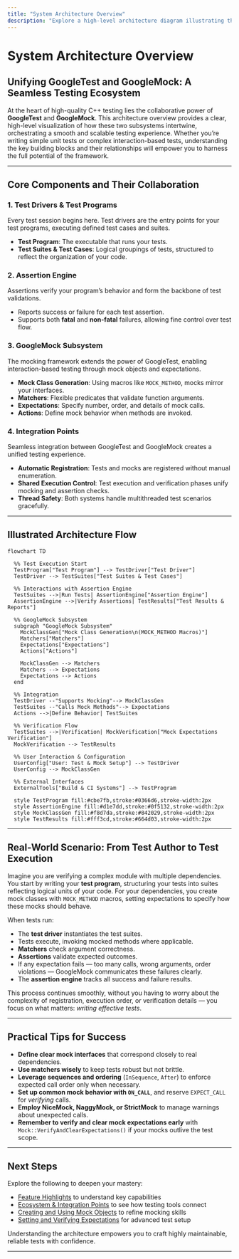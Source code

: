 ```yaml
---
title: "System Architecture Overview"
description: "Explore a high-level architecture diagram illustrating the interplay of GoogleTest and GoogleMock subsystems, including test drivers, assertion engines, mock generation, matchers, and integration points. Understand how these components create a seamless test experience."
---
```


# System Architecture Overview

## Unifying GoogleTest and GoogleMock: A Seamless Testing Ecosystem

At the heart of high-quality C++ testing lies the collaborative power of **GoogleTest** and **GoogleMock**. This architecture overview provides a clear, high-level visualization of how these two subsystems intertwine, orchestrating a smooth and scalable testing experience. Whether you’re writing simple unit tests or complex interaction-based tests, understanding the key building blocks and their relationships will empower you to harness the full potential of the framework.

---

## Core Components and Their Collaboration

### 1. Test Drivers & Test Programs

Every test session begins here. Test drivers are the entry points for your test programs, executing defined test cases and suites.

- **Test Program**: The executable that runs your tests.
- **Test Suites & Test Cases**: Logical groupings of tests, structured to reflect the organization of your code.

### 2. Assertion Engine

Assertions verify your program’s behavior and form the backbone of test validations.

- Reports success or failure for each test assertion.
- Supports both **fatal** and **non-fatal** failures, allowing fine control over test flow.

### 3. GoogleMock Subsystem

The mocking framework extends the power of GoogleTest, enabling interaction-based testing through mock objects and expectations.

- **Mock Class Generation**: Using macros like `MOCK_METHOD`, mocks mirror your interfaces.
- **Matchers**: Flexible predicates that validate function arguments.
- **Expectations**: Specify number, order, and details of mock calls.
- **Actions**: Define mock behavior when methods are invoked.

### 4. Integration Points

Seamless integration between GoogleTest and GoogleMock creates a unified testing experience.

- **Automatic Registration**: Tests and mocks are registered without manual enumeration.
- **Shared Execution Control**: Test execution and verification phases unify mocking and assertion checks.
- **Thread Safety**: Both systems handle multithreaded test scenarios gracefully.

---

## Illustrated Architecture Flow

```mermaid
flowchart TD

  %% Test Execution Start
  TestProgram["Test Program"] --> TestDriver["Test Driver"]
  TestDriver --> TestSuites["Test Suites & Test Cases"]

  %% Interactions with Assertion Engine
  TestSuites -->|Run Tests| AssertionEngine["Assertion Engine"]
  AssertionEngine -->|Verify Assertions| TestResults["Test Results & Reports"]

  %% GoogleMock Subsystem
  subgraph "GoogleMock Subsystem"
    MockClassGen["Mock Class Generation\n(MOCK_METHOD Macros)"]
    Matchers["Matchers"]
    Expectations["Expectations"]
    Actions["Actions"]

    MockClassGen --> Matchers
    Matchers --> Expectations
    Expectations --> Actions
  end

  %% Integration
  TestDriver --"Supports Mocking"--> MockClassGen
  TestSuites --"Calls Mock Methods"--> Expectations
  Actions -->|Define Behavior| TestSuites

  %% Verification Flow
  TestSuites -->|Verification| MockVerification["Mock Expectations Verification"]
  MockVerification --> TestResults

  %% User Interaction & Configuration
  UserConfig["User: Test & Mock Setup"] --> TestDriver
  UserConfig --> MockClassGen

  %% External Interfaces
  ExternalTools["Build & CI Systems"] --> TestProgram

  style TestProgram fill:#cbe7fb,stroke:#0366d6,stroke-width:2px
  style AssertionEngine fill:#d1e7dd,stroke:#0f5132,stroke-width:2px
  style MockClassGen fill:#f8d7da,stroke:#842029,stroke-width:2px
  style TestResults fill:#fff3cd,stroke:#664d03,stroke-width:2px

```

---

## Real-World Scenario: From Test Author to Test Execution

Imagine you are verifying a complex module with multiple dependencies. You start by writing your **test program**, structuring your tests into suites reflecting logical units of your code. For your dependencies, you create mock classes with `MOCK_METHOD` macros, setting expectations to specify how these mocks should behave.

When tests run:

- The **test driver** instantiates the test suites.
- Tests execute, invoking mocked methods where applicable.
- **Matchers** check argument correctness.
- **Assertions** validate expected outcomes.
- If any expectation fails — too many calls, wrong arguments, order violations — GoogleMock communicates these failures clearly.
- The **assertion engine** tracks all success and failure results.

This process continues smoothly, without you having to worry about the complexity of registration, execution order, or verification details — you focus on what matters: *writing effective tests*.

---

## Practical Tips for Success

- **Define clear mock interfaces** that correspond closely to real dependencies.
- **Use matchers wisely** to keep tests robust but not brittle.
- **Leverage sequences and ordering** (`InSequence`, `After`) to enforce expected call order only when necessary.
- **Set up common mock behavior with `ON_CALL`**, and reserve `EXPECT_CALL` for *verifying* calls.
- **Employ NiceMock, NaggyMock, or StrictMock** to manage warnings about unexpected calls.
- **Remember to verify and clear mock expectations early** with `Mock::VerifyAndClearExpectations()` if your mocks outlive the test scope.

---

## Next Steps

Explore the following to deepen your mastery:

- [Feature Highlights](/overview/architecture-features/feature-glance) to understand key capabilities
- [Ecosystem & Integration Points](/overview/architecture-features/integration-ecosystem) to see how testing tools connect
- [Creating and Using Mock Objects](/guides/mocking-techniques/creating-mocks) to refine mocking skills
- [Setting and Verifying Expectations](/guides/mocking-techniques/setting-expectations) for advanced test setup

Understanding the architecture empowers you to craft highly maintainable, reliable tests with confidence.

---